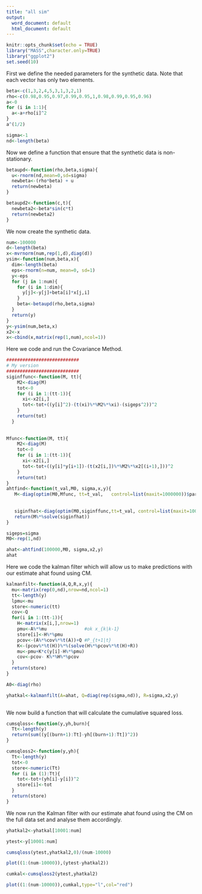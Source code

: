 ---
title: "all sim"
output:
  word_document: default
  html_document: default
---

```{r setup, include=FALSE}
knitr::opts_chunk$set(echo = TRUE)
library("MASS",character.only=TRUE)
library("ggplot2")
set.seed(10)
```

First we define the needed parameters for the synthetic data. Note that each vector has only two elements.

```{r}
beta<-c(1,3,2,4,5,3,1,3,2,1)
rho<-c(0.98,0.95,0.97,0.99,0.95,1,0.98,0.99,0.95,0.96)
a<-0
for (i in 1:1){
  a<-a+rho[i]^2
}
a^(1/2)

sigma<-1
nd<-length(beta)
```

Now we define a function that ensure that the synthetic data is non-stationary.

```{r}
betaupd<-function(rho,beta,sigma){
  u<-rnorm(nd,mean=0,sd=sigma)
  newbeta<-(rho*beta) + u
  return(newbeta)
}

betaupd2<-function(c,t){
  newbeta2<-beta*sin(c*t)
  return(newbeta2)
}
```

We now create the synthetic data.

```{r}
num<-100000
d<-length(beta)
x<-mvrnorm(num,rep(1,d),diag(d))
ysim<-function(num,beta,x){
  dim<-length(beta)
  eps<-rnorm(n=num, mean=0, sd=1)
  y<-eps
  for (j in 1:num){
    for (i in 1:dim){
      y[j]<-y[j]+beta[i]*x[j,i]
    }
    beta<-betaupd(rho,beta,sigma)
  }
  return(y)
}
y<-ysim(num,beta,x)
x2<-x
x<-cbind(x,matrix(rep(1,num),ncol=1))
```

Here we code and run the Covariance Method.

```{r}

###########################
# My version
###########################
siginffunc<-function(M, tt){
    M2<-diag(M)
    tot<-0
    for (i in 1:(tt-1)){
      xi<-x2[i,]
      tot<-tot+((y[i]^2)-(t(xi)%*%M2%*%xi)-(sigeps^2))^2
    }
    return(tot)
  }
  
  
Mfunc<-function(M, tt){
    M2<-diag(M)
    tot<-0
    for (i in 1:(tt-1)){
      xi<-x2[i,]
      tot<-tot+((y[i]*y[i+1])-(t(x2[i,])%*%M2%*%x2[(i+1),]))^2
    }
    return(tot)
}
ahtfind<-function(t_val,M0, sigma,x,y){
   M<-diag(optim(M0,Mfunc, tt=t_val,   control=list(maxit=1000000))$par)
   
 
   siginfhat<-diag(optim(M0,siginffunc,tt=t_val, control=list(maxit=1000000))$par)
   return(M%*%solve(siginfhat))
}

sigeps=sigma
M0<-rep(1,nd)

ahat<-ahtfind(100000,M0, sigma,x2,y)
ahat
```
 
Here we code the kalman filter which will allow us to make predictions with our estimate ahat found using CM.

```{r}

kalmanfilt<-function(A,Q,R,x,y){
  mu<-matrix(rep(0,nd),nrow=nd,ncol=1)
  tt<-length(y)
  lpmu<-mu
  store<-numeric(tt)
  cov<-Q
  for(i in 1:(tt-1)){
    H<-matrix(x[i,],nrow=1)
    pmu<-A%*%mu              #ok x_{k|k-1}
    store[i]<-H%*%pmu
    pcov<-(A%*%cov%*%t(A))+Q #P_{t+1|t}
    K<-(pcov%*%t(H))%*%(solve(H%*%pcov%*%t(H)+R))
    mu<-pmu+K*c(y[i]-H%*%pmu) 
    cov<-pcov- K%*%H%*%pcov
  }
  return(store)
}

A0<-diag(rho)

yhatkal<-kalmanfilt(A=ahat, Q=diag(rep(sigma,nd)), R=sigma,x2,y)
 
```

We now build a function that will calculate the cumulative squared loss.

```{r}
cumsqloss<-function(y,yh,burn){
  Tt<-length(y)
  return(sum((y[(burn+1):Tt]-yh[(burn+1):Tt])^2))
}

cumsqloss2<-function(y,yh){
  Tt<-length(y)
  tot<-0
  store<-numeric(Tt)
  for (i in (1):Tt){
    tot<-tot+(yh[i]-y[i])^2
    store[i]<-tot
  }
  return(store)
}
```

We now run the Kalman filter with our estimate ahat found using the CM on the full data set and analyse them accordingly.

```{r}
yhatkal2<-yhatkal[10001:num]

ytest<-y[10001:num]

cumsqloss(ytest,yhatkal2,0)/(num-10000)

plot((1:(num-10000)),(ytest-yhatkal2))

cumkal<-cumsqloss2(ytest,yhatkal2)

plot((1:(num-10000)),cumkal,type="l",col="red")
```



